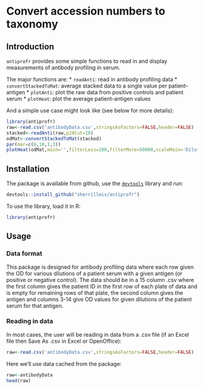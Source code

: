 # Convert accession numbers to taxonomy

<!--
[![Build Status](https://travis-ci.org/sherrillmix/taxonomizr.svg?branch=master)](https://travis-ci.org/sherrillmix/taxonomizr)
[![codecov](https://codecov.io/gh/sherrillmix/taxonomizr/branch/master/graph/badge.svg)](https://codecov.io/gh/sherrillmix/taxonomizr)
[![CRAN_Status_Badge](http://www.r-pkg.org/badges/version/taxonomizr)](https://cran.r-project.org/package=taxonomizr)
-->

## Introduction

`antiprofr` provides some simple functions to read in and display measurements of antibody profiling in serum.

The major functions are:
 * `readAnti`: read in antibody profiling data
 * `convertStackedToMat`: average stacked data to a single value per patient-antigen
 * `plotAnti`: plot the raw data from positive controls and patient serum
 * `plotHeat`: plot the average patient-antigen values

And a simple use case might look like (see below for more details):

```r
library(antiprofr)
raw<-read.csv('antibodyData.csv',stringsAsFactors=FALSE,header=FALSE)
stacked<-readAnti(raw,p24Cut=10)
odMat<-convertStackedToMat(stacked)
par(mar=c(6,10,1,3))
plotHeat(odMat,main='',filterLess=200,filterMore=50000,scaleMain='Dilution reaching OD450(p24=10pg)')
```

## Installation
The package is available from github, use the [<code>devtools</code>](https://github.com/hadley/devtools) library and run:
```r
devtools::install_github("sherrillmix/antiprofr")
```

To use the library, load it in R:
```r
library(antiprofr)
```

## Usage

### Data format

This package is designed for antibody profiling data where each row given the OD for various dilutions of a patient serum with a given antigen (or positive or negative control). The data should be in a 15 column .csv where the first column gives the patient ID in the first row of each plate of data and is empty for remaining rows of that plate, the second column gives the antigen and columns 3-14 give OD values for given dilutions of the patient serum for that antigen.

### Reading in data
In most cases, the user will be reading in data from a .csv file (if an Excel file then Save As .csv in Excel or OpenOffice):

```r
raw<-read.csv('antibodyData.csv',stringsAsFactors=FALSE,header=FALSE)
```

Here we'll use data cached from the package:

```r
raw<-antibodyData
head(raw)
```


